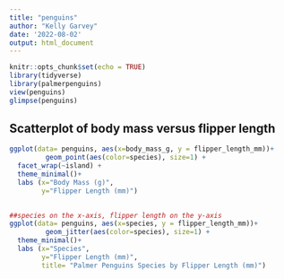 ```yaml
---
title: "penguins"
author: "Kelly Garvey"
date: '2022-08-02'
output: html_document
---
```


```r
knitr::opts_chunk$set(echo = TRUE)
library(tidyverse)
library(palmerpenguins)
view(penguins)
glimpse(penguins)
```

## Scatterplot of body mass versus flipper length 
```r
ggplot(data= penguins, aes(x=body_mass_g, y = flipper_length_mm))+
         geom_point(aes(color=species), size=1) +
  facet_wrap(~island) +
  theme_minimal()+
  labs (x="Body Mass (g)",
        y="Flipper Length (mm)")
  
```


```r
##species on the x-axis, flipper length on the y-axis
ggplot(data= penguins, aes(x=species, y = flipper_length_mm))+
         geom_jitter(aes(color=species), size=1) +
  theme_minimal()+
  labs (x="Species",
        y="Flipper Length (mm)",
        title= "Palmer Penguins Species by Flipper Length (mm)")

```








